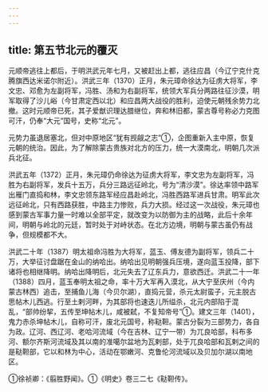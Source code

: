 ```yaml
---
---
---
```

title: 第五节北元的覆灭
---



元顺帝逃往上都后，于明洪武元年七月，又被赶出上都，逃往应昌（今辽宁克什克腾旗西达米诺尔附近）。洪武三年（1370）正月，朱元璋命徐达为征虏大将军，李文忠、邓愈为左副将军，冯胜、汤和为右副将军，统领大军兵分两路往征沙漠，明军取得了沙儿峪（今甘肃定西以北）和应昌两大战役的胜利，迫使元朝残余势力北撤。这时元顺帝已死，其子爱猷识理达腊继位，奔和林旧都，蒙古尊号称必力克图可汗，仍奉“大元”国号，史称“北元”。

元势力虽退居塞北，但对中原地区“犹有觊觎之志”①，企图重新入主中原，恢复元朝的统治。因此，为了解除蒙古贵族对北方的压力，统一大漠南北，明朝几次派兵北征。

洪武五年（1372）正月，朱元璋仍命徐达为征虏大将军，李文忠为左副将军，冯胜为右副将军，发兵十五万，兵分三路远征岭北，号为“清沙漠”。徐达率领中路军出雁门直捣和林，李文忠领东路军经应昌赴岭北，冯胜西路军进兵甘肃。明军此次远征岭北，只有西路获胜，中路主力惨败，兵力大损。经过这一次战役，朱元璋也感到蒙古军事力量一时难以全部平定，就改变为以防御为主的战略，此后十余年间，明朝与岭北的元廷，暂时处于对峙状态。在北方边境，明朝与蒙古虽仍有战争，但规模都不大。

洪武二十年（1387）明太祖命冯胜为大将军，蓝玉、傅友德为副将军，领兵二十万，大举征讨盘踞在金山的纳哈出。纳哈出见明朝强兵压境，遂向蓝玉投降，部下诸将也相继降明。纳哈出降明后，北元失去了辽东兵力，意欲西迁。洪武二十一年（1388）四月，蓝玉奉明太祖之命，率十万大军再入漠北，从大宁至庆州（今内蒙古林西）追击，至捕鱼儿海（今贝尔湖），直捣元营，杀元太尉蛮子，元主脱古思帖木儿西逃。行至土剌河畔，为其部将也速迭儿所缢杀，北元内部陷于混乱，“部帅纷挈，五传至坤帖木儿，咸被弑，不复知帝号”①。建文三年（1401），鬼力赤杀坤帖木儿，自称可汗，废北元国号，称鞑靼。蒙古分裂为三部势力，各自为政。辽河、西辽河、老哈河流域（今在吉林、辽宁一带）为兀良哈部，科布多河、额尔齐斯河流域及其以南的准噶尔盆地为瓦剌部，处于兀良哈部和瓦剌之间的是鞑靼部，它以和林为中心，活动在鄂嫩河、克鲁伦河流域以及贝加尔湖以南地区。

①徐祯卿：《翦胜野闻》。①《明史》卷三二七《鞑靼传》。